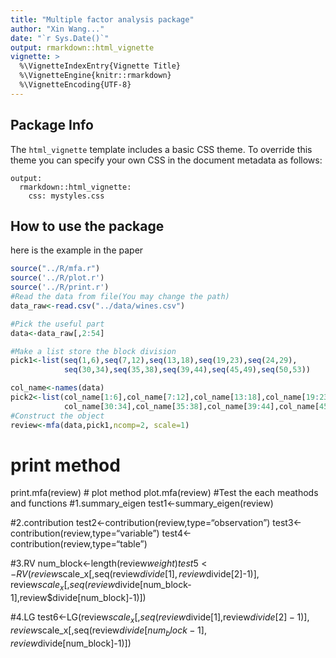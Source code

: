 ```yaml
---
title: "Multiple factor analysis package"
author: "Xin Wang..."
date: "`r Sys.Date()`"
output: rmarkdown::html_vignette
vignette: >
  %\VignetteIndexEntry{Vignette Title}
  %\VignetteEngine{knitr::rmarkdown}
  %\VignetteEncoding{UTF-8}
---
```

## Package Info

The `html_vignette` template includes a basic CSS theme. To override this theme you can specify your own CSS in the document metadata as follows:

    output: 
      rmarkdown::html_vignette:
        css: mystyles.css
## How to use the package

here is the example in the paper
```r
source("../R/mfa.r")
source('../R/plot.r')
source('../R/print.r')
#Read the data from file(You may change the path)
data_raw<-read.csv("../data/wines.csv")

#Pick the useful part
data<-data_raw[,2:54]

#Make a list store the block division
pick1<-list(seq(1,6),seq(7,12),seq(13,18),seq(19,23),seq(24,29),
            seq(30,34),seq(35,38),seq(39,44),seq(45,49),seq(50,53))

col_name<-names(data)
pick2<-list(col_name[1:6],col_name[7:12],col_name[13:18],col_name[19:23],col_name[24:29],
            col_name[30:34],col_name[35:38],col_name[39:44],col_name[45:49],col_name[50:53])
#Construct the object 
review<-mfa(data,pick1,ncomp=2, scale=1)
```

# print method
print.mfa(review)
# plot method
plot.mfa(review)
#Test the each meathods and functions
#1.summary_eigen
test1<-summary_eigen(review)

#2.contribution
test2<-contribution(review,type="observation")
test3<-contribution(review,type="variable")
test4<-contribution(review,type="table")

#3.RV
num_block<-length(review$weight)
test5<-RV(review$scale_x[,seq(review$divide[1],review$divide[2]-1)],
          review$scale_x[,seq(review$divide[num_block-1],review$divide[num_block]-1)])

#4.LG
test6<-LG(review$scale_x[,seq(review$divide[1],review$divide[2]-1)],
          review$scale_x[,seq(review$divide[num_block-1],review$divide[num_block]-1)])

